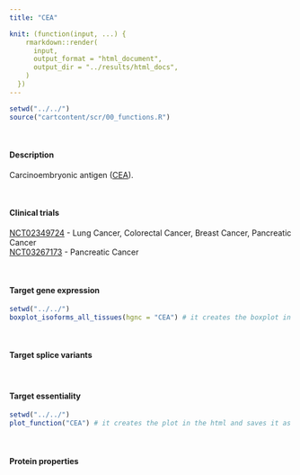 ```yaml
---
title: "CEA"

knit: (function(input, ...) {
    rmarkdown::render(
      input,
      output_format = "html_document",
      output_dir = "../results/html_docs",
    )
  })
---
```


```r
setwd("../../")
source("cartcontent/scr/00_functions.R")
```

<br>

#### Description
Carcinoembryonic antigen ([CEA](https://www.uniprot.org/uniprot/Q13982)). 

<br> 

#### Clinical trials 
[NCT02349724](https://clinicaltrials.gov/ct2/show/NCT02349724)  - Lung Cancer, Colorectal Cancer, Breast Cancer, Pancreatic Cancer <br>
[NCT03267173](https://clinicaltrials.gov/ct2/show/NCT03267173) - Pancreatic Cancer 



<br>

#### Target gene expression
```r
setwd("../../")
boxplot_isoforms_all_tissues(hgnc = "CEA") # it creates the boxplot in the html and saves it as .pdf in the plot/isoform_expression folder
```
<br>

#### Target splice variants

<br>

#### Target essentiality
```r
setwd("../../")
plot_function("CEA") # it creates the plot in the html and saves it as .pdf in the plot/protein_properties folder
```

<br>

#### Protein properties